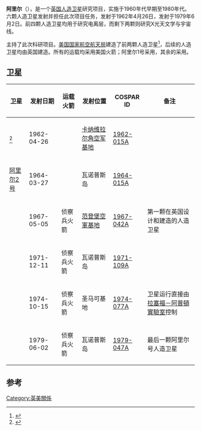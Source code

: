 '''阿里尔'''（{{lang|en|Ariel}}），是一个[[英国|英国]][[人造衛星|人造卫星]]研究项目，实施于1960年代早期至1980年代。六颗人造卫星发射并担任此次项目任务，{{le|阿里尔1号|Ariel 1}}发射于1962年4月26日，{{le|阿里尔6号|Ariel 6}}发射于1979年6月2日。前四颗人造卫星均用于研究电离层，而剩下两颗则研究X光天文学与宇宙线。

{{le|英国科学研究委员会|Science Research Council}}主持了此次科研项目。[[美国国家航空航天局|美国国家航空航天局]]建造了前两颗人造卫星<ref>{{cite web|url = http://www.space.co.uk/Features/UKSpaceExploration/ARIEL1/tabid/245/Default.aspx|title = Ariel 1|date = 2008-01-02|publisher = Space.co.uk|accessdate = 2009-06-17|deadurl = yes|archiveurl = https://web.archive.org/web/20120425173105/http://www.space.co.uk/Features/UKSpaceExploration/ARIEL1/tabid/245/Default.aspx|archivedate = 2012-04-25}}</ref>，后续的人造卫星均由英国建造。所有的运载均采用美国火箭；阿里尔1号采用{{le|托尔-德尔塔|Thor-Delta}}，其余的采用{{le|侦察兵火箭|Scout (rocket family)}}。

==卫星 ==
{| class="wikitable" id="cx21" data-source="21" data-cx-weight="368" contenteditable="true" style="margin-bottom: 10px;"
! id="24" |卫星
! id="26" |发射日期
! id="28" |运载火箭
! id="30" |发射位置
! id="32" | COSPAR ID
! id="34" |备注
|- id="36"
| id="37" | {{le|阿里尔1号|Ariel 1}}<ref>{{cite web |url = http://nssdc.gsfc.nasa.gov/nmc/spacecraftDisplay.do?id=1962-015A|title = Ariel 1|publisher = NASA NSSDC}}</ref>
| id="40" | 1962-04-26
| id="42" | {{le|托尔-德尔塔|Thor-Delta}}
| id="45" | [[卡纳维拉尔角空军基地|卡纳维拉尔角空军基地]]
| id="48" | [http://nssdc.gsfc.nasa.gov/nmc/spacecraftDisplay.do?id=1962-015A 1962-015A]
|- id="52"
| id="53" | [[阿里尔2号|阿里尔2号]]
| id="56" | 1964-03-27
| id="58" | {{le|侦察兵火箭|Scout (rocket family)}}
| id="61" |瓦诺普斯岛
| id="64" | [http://nssdc.gsfc.nasa.gov/nmc/spacecraftDisplay.do?id=1964-015A 1964-015A]
|- id="68"
| id="69" | {{le|阿里尔3号|Ariel 3}}
| id="72" | 1967-05-05
| id="74" | 侦察兵火箭
| id="76" | [[范登堡空軍基地|范登堡空軍基地]]
| id="79" | [http://nssdc.gsfc.nasa.gov/nmc/masterCatalog.do?sc=1967-042A 1967-042A]
| id="82" | 第一颗在英国设计和建造的人造卫星
|- id="84"
| id="85" | {{le|阿里尔4号|Ariel 4}}
| id="88" | 1971-12-11
| id="90" | 侦察兵火箭
| id="92" | 瓦诺普斯岛
| id="94" | [http://nssdc.gsfc.nasa.gov/nmc/spacecraftDisplay.do?id=1971-109A 1971-109A]
|- id="98"
| id="99" | {{le|阿里尔5号|Ariel 5}}
| id="102" | 1974-10-15
| id="104" | 侦察兵火箭
| id="106" | 圣马可基地
| id="109" | [http://nssdc.gsfc.nasa.gov/nmc/spacecraftDisplay.do?id=1974-077A 1974-077A]
| id="112" | 卫星运行直接由[[拉塞福－阿普頓實驗室|拉塞福－阿普頓實驗室]]控制
|- id="115"
| id="116" | {{le|阿里尔6号|Ariel 6}}
| id="119" | 1979-06-02
| id="121" | 侦察兵火箭
| id="123" | 瓦诺普斯岛
| id="125" | [http://nssdc.gsfc.nasa.gov/nmc/spacecraftDisplay.do?id=1979-047A 1979-047A]
| id="128" | 最后一颗阿里尔号人造卫星
|}

== 参考 ==
{{Reflist}}
[[Category:英美關係|Category:英美關係]]